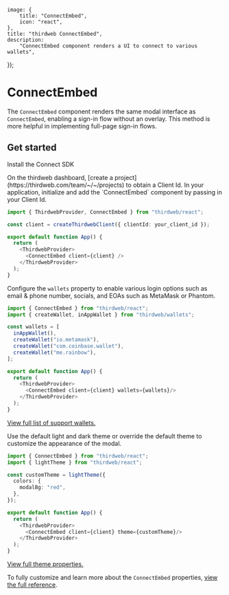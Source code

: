 
	image: {
		title: "ConnectEmbed",
		icon: "react",
	},
	title: "thirdweb ConnectEmbed",
	description:
		"ConnectEmbed component renders a UI to connect to various wallets",
});


# ConnectEmbed

The `ConnectEmbed` component renders the same modal interface as `ConnectEmbed`, enabling a sign-in flow without an overlay. This method is more helpful in implementing full-page sign-in flows.

<DocImage src={connectModal} />


## Get started

<Steps>
<Step title="Install">
Install the Connect SDK

<InstallTabs
	npm="npm i thirdweb"
	yarn="yarn add thirdweb"
	pnpm="pnpm i thirdweb"
	bun="bun i thirdweb"
/>
</Step>

<Step title="Obtain Client Id">
On the thirdweb dashboard, [create a project](https://thirdweb.com/team/~/~/projects) to obtain a Client Id.
</Step>

<Step title="Add ConnectEmbed component">
In your application, initialize and add the `ConnectEmbed` component by passing in your Client Id.

```ts
import { ThirdwebProvider, ConnectEmbed } from "thirdweb/react";

const client = createThirdwebClient({ clientId: your_client_id });

export default function App() {
  return (
    <ThirdwebProvider>
      <ConnectEmbed client={client} />
    </ThirdwebProvider>
  );
}
```

</Step>
<Step title="Configure login options">

Configure the `wallets` property to enable various login options such as email & phone number, socials, and EOAs such as MetaMask or Phantom.

```ts
import { ConnectEmbed } from "thirdweb/react";
import { createWallet, inAppWallet } from "thirdweb/wallets";

const wallets = [
  inAppWallet(),
  createWallet("io.metamask"),
  createWallet("com.coinbase.wallet"),
  createWallet("me.rainbow"),
];

export default function App() {
  return (
    <ThirdwebProvider>
      <ConnectEmbed client={client} wallets={wallets}/>
    </ThirdwebProvider>
  );
}

```

[View full list of support wallets.]()
</Step>
<Step title="Customize theme">

Use the default light and dark theme or override the default theme to customize the appearance of the modal.

```ts
import { ConnectEmbed } from "thirdweb/react";
import { lightTheme } from "thirdweb/react";

const customTheme = lightTheme({
  colors: {
    modalBg: "red",
  },
});

export default function App() {
  return (
    <ThirdwebProvider>
      <ConnectEmbed client={client} theme={customTheme}/>
    </ThirdwebProvider>
  );
}
```

[View full theme properties.](https://portal.thirdweb.com/references/typescript/v5/Theme)

</Step>
</Steps>

To fully customize and learn more about the `ConnectEmbed` properties, [view the full reference](https://portal.thirdweb.com/references/typescript/v5/ConnectEmbedProps).
<OpenSourceCard
	title="connect-embed-example"
	href="https://github.com/thirdweb-example/connect-embed-example"
	description="Example of how to use ConnectEmbed component created in a Next application."
/>